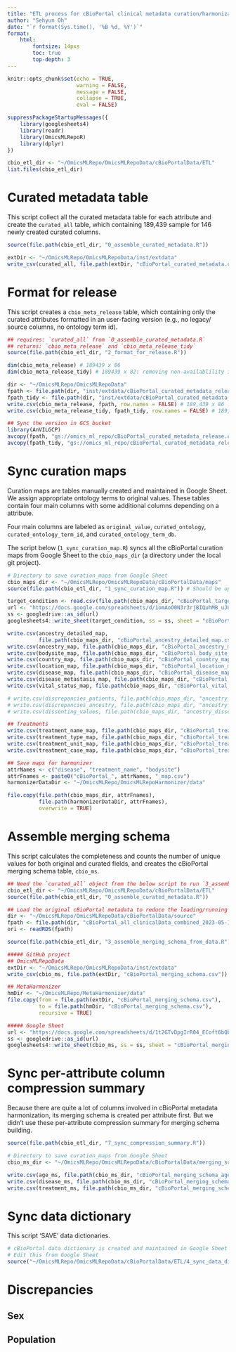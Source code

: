 ```yaml
---
title: "ETL process for cBioPortal clinical metadata curation/harmonization"
author: "Sehyun Oh"
date: "`r format(Sys.time(), '%B %d, %Y')`"
format:
    html:
        fontsize: 14pxs
        toc: true
        top-depth: 3
---
```


```r
knitr::opts_chunk$set(echo = TRUE, 
                      warning = FALSE,
                      message = FALSE,
                      collapse = TRUE,
                      eval = FALSE)
```

```r
suppressPackageStartupMessages({
    library(googlesheets4)
    library(readr)
    library(OmicsMLRepoR)
    library(dplyr)
})

cbio_etl_dir <- "~/OmicsMLRepo/OmicsMLRepoData/cBioPortalData/ETL"
list.files(cbio_etl_dir)
```


# Curated metadata table
This script collect all the curated metadata table for each attribute and 
create the `curated_all` table, which containing 189,439 sample for 146 newly
created curated columns.

```r
source(file.path(cbio_etl_dir, "0_assemble_curated_metadata.R"))
```

```r
extDir <- "~/OmicsMLRepo/OmicsMLRepoData/inst/extdata"
write_csv(curated_all, file.path(extDir, "cBioPortal_curated_metadata.csv")) # 189,439 x 157
```


# Format for release
This script creates a `cbio_meta_release` table, which containing only 
the curated attributes formatted in an user-facing version (e.g., no legacy/
source columns, no ontology term id).

```r
## requires: `curated_all` from `0_assemble_curated_metadata.R`
## returns: `cbio_meta_release` and `cbio_meta_release_tidy`
source(file.path(cbio_etl_dir, "2_format_for_release.R"))
```

```r
dim(cbio_meta_release) # 189439 x 86
dim(cbio_meta_release_tidy) # 189439 x 82: removing non-availablility info. Finalize the delimiter and use this as 'release'
```

```r
dir <- "~/OmicsMLRepo/OmicsMLRepoData"
fpath <- file.path(dir, "inst/extdata/cBioPortal_curated_metadata_release.csv")
fpath_tidy <- file.path(dir, "inst/extdata/cBioPortal_curated_metadata_release_tidy.csv")
write.csv(cbio_meta_release, fpath, row.names = FALSE) # 189,439 x 86
write.csv(cbio_meta_release_tidy, fpath_tidy, row.names = FALSE) # 189,439 x 82

## Sync the version in GCS bucket
library(AnVILGCP)
avcopy(fpath, "gs://omics_ml_repo/cBioPortal_curated_metadata_release.csv", platform = gcp())
avcopy(fpath_tidy, "gs://omics_ml_repo/cBioPortal_curated_metadata_release_tidy.csv", platform = gcp())
```


# Sync curation maps
Curation maps are tables manually created and maintained in Google Sheet. We
assign appropriate ontology terms to original values. These tables contain four 
main columns with some additional columns depending on a attribute.

Four main columns are labeled as `original_value`, `curated_ontology`,
`curated_ontology_term_id`, and `curated_ontology_term_db`.

The script below (`1_sync_curation_map.R`) syncs all the cBioPortal curation maps
from Google Sheet to the `cbio_maps_dir` (a directory under the local git 
project).

```r
# Directory to save curation_maps from Google Sheet
cbio_maps_dir <- "~/OmicsMLRepo/OmicsMLRepoData/cBioPortalData/maps"
source(file.path(cbio_etl_dir, "1_sync_curation_map.R")) # Should be updated with new maps
```

```r
target_condition <- read.csv(file.path(cbio_maps_dir, "cBioPortal_target_condition_map.csv"))
url <- "https://docs.google.com/spreadsheets/d/1omAoO0N3r3rjBIQuhMB_uJU0WDF6hidg1_qwMTVav2c/edit?usp=sharing"
ss <- googledrive::as_id(url)
googlesheets4::write_sheet(target_condition, ss = ss, sheet = "cBioPortal_target_condition")
```

```r
write.csv(ancestry_detailed_map, 
          file.path(cbio_maps_dir, "cBioPortal_ancestry_detailed_map.csv"), row.names = FALSE)
write.csv(ancestry_map, file.path(cbio_maps_dir, "cBioPortal_ancestry_map.csv"), row.names = FALSE)
write.csv(bodysite_map, file.path(cbio_maps_dir, "cBioPortal_body_site_map.csv"), row.names = FALSE)
write.csv(country_map, file.path(cbio_maps_dir, "cBioPortal_country_map.csv"), row.names = FALSE)
write.csv(location_map, file.path(cbio_maps_dir, "cBioPortal_location_map.csv"), row.names = FALSE)
write.csv(disease_map, file.path(cbio_maps_dir, "cBioPortal_disease_map.csv"), row.names = FALSE)
write.csv(disease_metastasis_map, file.path(cbio_maps_dir, "cBioPortal_disease_metastasis_map.csv"), row.names = FALSE)
write.csv(vital_status_map, file.path(cbio_maps_dir, "cBioPortal_vital_status_map.csv"), row.names = FALSE)

# write.csv(discrepancies_patients, file.path(cbio_maps_dir, "ancestry_discrepancies_patients.csv"), row.names = FALSE)
# write.csv(discrepancies_ancestry, file.path(cbio_maps_dir, "ancestry_discrepancies.csv"), row.names = FALSE)
# write.csv(dissenting_values, file.path(cbio_maps_dir, "ancestry_dissenting_values.csv"), row.names = FALSE)

## Treatments
write.csv(treatment_name_map, file.path(cbio_maps_dir, "cBioPortal_treatment_name_map.csv"), row.names = FALSE)
write.csv(treatment_type_map, file.path(cbio_maps_dir, "cBioPortal_treatment_type_map.csv"), row.names = FALSE)
write.csv(treatment_unit_map, file.path(cbio_maps_dir, "cBioPortal_treatment_unit_map.csv"), row.names = FALSE)
write.csv(treatment_case_map, file.path(cbio_maps_dir, "cBioPortal_treatment_case_map.csv"), row.names = FALSE)
```

```r
## Save maps for harmonizer
attrNames <- c("disease", "treatment_name", "bodysite")
attrFnames <- paste0("cBioPortal_", attrNames, "_map.csv")
harmonizerDataDir <- "~/OmicsMLRepo/OmicsMLRepoHarmonizer/data"

file.copy(file.path(cbio_maps_dir, attrFnames),
          file.path(harmonizerDataDir, attrFnames),
          overwrite = TRUE)
```

# Assemble merging schema
This script calculates the completeness and counts the number of unique 
values for both original and curated fields, and creates the cBioPortal 
merging schema table, `cbio_ms`.

```r
## Need the `curated_all` object from the below script to run `3_assemble_merging_schema_from_data.R`
cbio_etl_dir <- "~/OmicsMLRepo/OmicsMLRepoData/cBioPortalData/ETL"
source(file.path(cbio_etl_dir, "0_assemble_curated_metadata.R"))
```

```r
## Load the original cBioPortal metadata to reduce the loading/running time of the ETL script 3
dir <- "~/OmicsMLRepo/OmicsMLRepoData/cBioPortalData/source"
fpath <- file.path(dir, "cBioPortal_all_clinicalData_combined_2023-05-18.rds")
ori <- readRDS(fpath)

source(file.path(cbio_etl_dir, "3_assemble_merging_schema_from_data.R"))
```

```r
##### GitHub project
## OmicsMLRepoData
extDir <- "~/OmicsMLRepo/OmicsMLRepoData/inst/extdata"
write_csv(cbio_ms, file.path(extDir, "cBioPortal_merging_schema.csv"))

## MetaHarmonizer
hmDir <- "~/OmicsMLRepo/MetaHarmonizer/data"
file.copy(from = file.path(extDir, "cBioPortal_merging_schema.csv"),
          to = file.path(hmDir, "cBioPortal_merging_schema.csv"),
          recursive = TRUE)

##### Google Sheet
url <- "https://docs.google.com/spreadsheets/d/1t2GTvDpgIrR84_ECoft6bQbb2qUr9RoeFtLZWM-ZRDI/edit?usp=sharing"
ss <- googledrive::as_id(url)
googlesheets4::write_sheet(cbio_ms, ss = ss, sheet = "cBioPortal_merging_schema")
```

# Sync per-attribute column compression summary
Because there are quite a lot of columns involved in cBioPortal metadata 
harmonization, its merging schema is created per attribute first. But we didn't
use these per-attribute compression summary for merging schema building. 
```r
source(file.path(cbio_etl_dir, "7_sync_compression_summary.R"))
```

```r
# Directory to save curation_maps from Google Sheet
cbio_ms_dir <- "~/OmicsMLRepo/OmicsMLRepoData/cBioPortalData/merging_schema/"

write.csv(age_ms, file.path(cbio_ms_dir, "cBioPortal_merging_schema_age.csv"), row.names = FALSE)
write.csv(disease_ms, file.path(cbio_ms_dir, "cBioPortal_merging_schema_disease.csv"), row.names = FALSE)
write.csv(treatment_ms, file.path(cbio_ms_dir, "cBioPortal_merging_schema_treatment.csv"), row.names = FALSE)
```

# Sync data dictionary
This script 'SAVE' data dictionaries.
```r
# cBioPortal data dictionary is created and maintained in Google Sheet
# Edit this from Google Sheet
source("~/OmicsMLRepo/OmicsMLRepoData/cBioPortalData/ETL/4_sync_data_dictionary.R")
```



# Discrepancies
## Sex
## Population